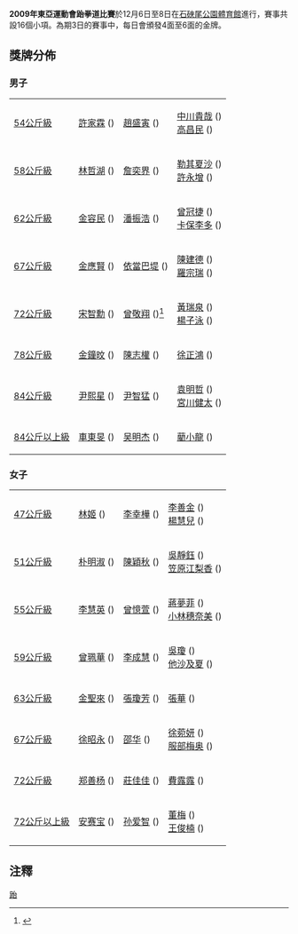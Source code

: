'''2009年東亞運動會跆拳道比賽'''於12月6日至8日在[[石硤尾公園體育館|石硤尾公園體育館]]進行，賽事共設16個小項。為期3日的賽事中，每日會頒發4面至6面的金牌。

== 獎牌分佈 ==
=== 男子 ===
{| {{MedalistTable|type=項目|style=font-size:small;}}
|-
| [[2009年東亞運動會跆拳道比賽－男子54公斤級|54公斤級]]
| [[許家霖|許家霖]] ({{TPE}})
| [[趙盛寅|趙盛寅]] ({{KOR}})
| [[中川貴哉|中川貴哉]] ({{JPN}})<br/>[[高昌民|高昌民]] ({{CHN}})
|-
| [[2009年東亞運動會跆拳道比賽－男子58公斤級|58公斤級]]
| [[林哲湖|林哲湖]] ({{KOR}})
| [[詹奕界|詹奕界]] ({{TPE}})
| [[勒其夏沙|勒其夏沙]] ({{MGL}})<br/>[[許永增|許永增]] ({{CHN}}) 
|-
| [[2009年東亞運動會跆拳道比賽－男子62公斤級|62公斤級]]
| [[金容民|金容民]] ({{KOR}})
| [[潘振浩|潘振浩]] ({{HKG}})
| [[曾冠捷|曾冠捷]] ({{TPE}})<br />[[卡保李多|卡保李多]] ({{GUM}})
|-
| [[2009年東亞運動會跆拳道比賽－男子67公斤級|67公斤級]]
| [[金應賢|金應賢]] ({{KOR}})
| [[依當巴堤|依當巴堤]] ({{MGL}})
| [[陳建德|陳建德]] ({{CHN}})<br/>[[羅宗瑞|羅宗瑞]] ({{TPE}})
|-
| [[2009年東亞運動會跆拳道比賽－男子72公斤級|72公斤級]]
| [[宋智勳|宋智勳]] ({{KOR}})
| [[曾敬翔|曾敬翔]] ({{TPE}})<ref>{{cite news|url=http://www.nownews.com/2009/12/08/10844-2543674.htm|title=奧步！　東亞運南韓犯規　曾敬翔爸爸氣得想飛港抗議|work=今日新聞|publisher=今日傳媒股份有限公司|date=2009-12-08|accessdate=2009-12-12|archive-date=2010-02-19|archive-url=https://web.archive.org/web/20100219235902/http://www.nownews.com/2009/12/08/10844-2543674.htm|dead-url=no}}</ref>
| [[黃瑞泉|黃瑞泉]] ({{MAC}})<br />[[楊子泳|楊子泳]] ({{HKG}})
|-
| [[2009年東亞運動會跆拳道比賽－男子78公斤級|78公斤級]]
| [[金鐘旼|金鐘旼]] ({{KOR}})
| [[陳志權|陳志權]] ({{MAC}})
| [[徐正鴻|徐正鴻]] ({{TPE}})
|-
| [[2009年東亞運動會跆拳道比賽－男子84公斤級|84公斤級]]
| [[尹熙星|尹熙星]] ({{KOR}})
| [[尹智猛|尹智猛]] ({{CHN}})
| [[袁明哲|袁明哲]] ({{TPE}})<br/>[[宮川健太|宮川健太]] ({{JPN}})
|-
| [[2009年東亞運動會跆拳道比賽－男子84公斤以上級|84公斤以上級]]
| [[車東旻|車東旻]] ({{KOR}})
| [[吴明杰|吴明杰]] ({{TPE}})
| [[藺小龍|藺小龍]] ({{CHN}})
|}

=== 女子 ===
{| {{MedalistTable|type=項目|style=font-size:small;}}
|-
| [[2009年東亞運動會跆拳道比賽－女子47公斤級|47公斤級]]
| [[林姬|林姬]] ({{CHN}})
| [[李幸樺|李幸樺]] ({{TPE}})
| [[李善金|李善金]] ({{KOR}})<br />[[楊慧兒|楊慧兒]] ({{HKG}})
|-
| [[2009年東亞運動會跆拳道比賽－女子51公斤級|51公斤級]]
| [[朴明淑|朴明淑]] ({{KOR}})
| [[陳穎秋|陳穎秋]] ({{TPE}})
| [[吳靜鈺|吳靜鈺]] ({{CHN}})<br />[[笠原江梨香|笠原江梨香]] ({{JPN}})
|-
| [[2009年東亞運動會跆拳道比賽－女子55公斤級|55公斤級]]
| [[李慧英|李慧英]] ({{KOR}})
| [[曾憶萱|曾憶萱]] ({{TPE}})
| [[蔣夢菲|蔣夢菲]] ({{CHN}})<br />[[小林穗奈美|小林穗奈美]] ({{JPN}})
|-
| [[2009年東亞運動會跆拳道比賽－女子59公斤級|59公斤級]]
| [[曾櫟騁|曾珮華]] ({{TPE}})
| [[李成慧|李成慧]] ({{KOR}})
| [[吳瓊|吳瓊]] ({{CHN}}) <br/> [[他沙及夏|他沙及夏]] ({{MGL}})
|-
| [[2009年東亞運動會跆拳道比賽－女子63公斤級|63公斤級]]
| [[金聖來|金聖來]] ({{KOR}})
| [[張瓊芳|張瓊芳]] ({{TPE}})
| [[張華|張華]] ({{CHN}})
|-
| [[2009年東亞運動會跆拳道比賽－女子67公斤級|67公斤級]]
| [[徐昭永|徐昭永]] ({{KOR}})
| [[邵华|邵华]] ({{CHN}})
| [[徐菀妍|徐菀妍]] ({{TPE}})<br/>[[服部梅奥|服部梅奥]] ({{JPN}})
|-
| [[2009年東亞運動會跆拳道比賽－女子72公斤級|72公斤級]]
| [[郑善杨|郑善杨]] ({{KOR}})
| [[莊佳佳|莊佳佳]] ({{TPE}})
| [[費露露|費露露]] ({{CHN}})
|-
| [[2009年東亞運動會跆拳道比賽－女子72公斤以上級|72公斤以上級]]
| [[安赛宝|安赛宝]] ({{KOR}})
| [[孙爱智|孙爱智]] ({{TPE}})
| [[董梅|董梅]] ({{CHN}})<br />[[王俊楠|王俊楠]] ({{MAC}})
|}

== 注釋 ==
{{reflist}}

{{2009年東亞運動會}}

[[Category:2009年東亞運動會比賽項目|跆]]